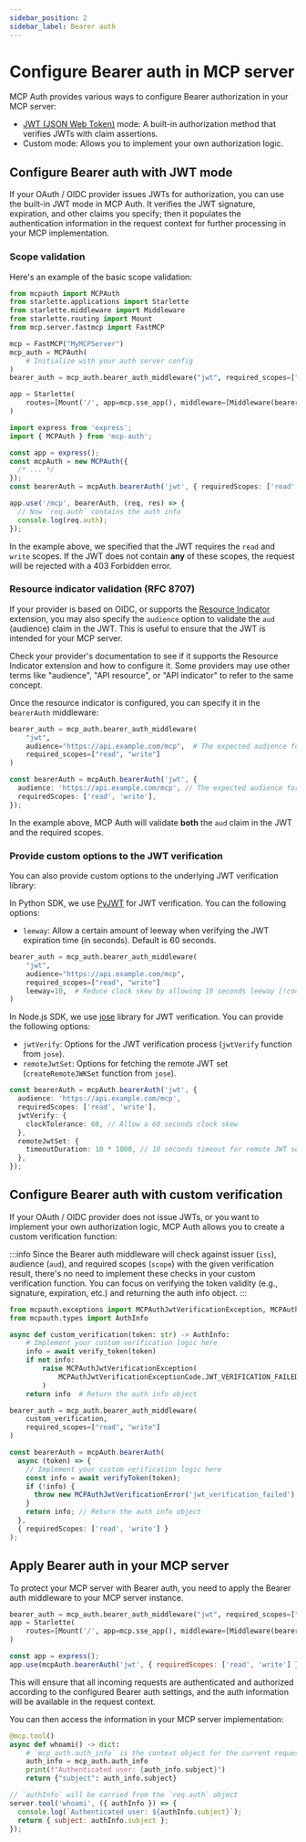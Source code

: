 ```yaml
---
sidebar_position: 2
sidebar_label: Bearer auth
---
```



# Configure Bearer auth in MCP server

MCP Auth provides various ways to configure Bearer authorization in your MCP server:

- [JWT (JSON Web Token)](https://auth.wiki/jwt) mode: A built-in authorization method that verifies JWTs with claim assertions.
- Custom mode: Allows you to implement your own authorization logic.

## Configure Bearer auth with JWT mode

If your OAuth / OIDC provider issues JWTs for authorization, you can use the built-in JWT mode in MCP Auth. It verifies the JWT signature, expiration, and other claims you specify; then it populates the authentication information in the request context for further processing in your MCP implementation.

### Scope validation

Here's an example of the basic scope validation:

<Tabs groupId="sdk">
<TabItem value="python" label="Python">

```python
from mcpauth import MCPAuth
from starlette.applications import Starlette
from starlette.middleware import Middleware
from starlette.routing import Mount
from mcp.server.fastmcp import FastMCP

mcp = FastMCP("MyMCPServer")
mcp_auth = MCPAuth(
    # Initialize with your auth server config
)
bearer_auth = mcp_auth.bearer_auth_middleware("jwt", required_scopes=["read", "write"]) # [!code highlight]

app = Starlette(
    routes=[Mount('/', app=mcp.sse_app(), middleware=[Middleware(bearer_auth)])]
)
```

</TabItem>
<TabItem value="node" label="Node.js">

```ts
import express from 'express';
import { MCPAuth } from 'mcp-auth';

const app = express();
const mcpAuth = new MCPAuth({
  /* ... */
});
const bearerAuth = mcpAuth.bearerAuth('jwt', { requiredScopes: ['read', 'write'] }); // [!code highlight]

app.use('/mcp', bearerAuth, (req, res) => {
  // Now `req.auth` contains the auth info
  console.log(req.auth);
});
```

</TabItem>
</Tabs>

In the example above, we specified that the JWT requires the `read` and `write` scopes. If the JWT does not contain **any** of these scopes, the request will be rejected with a 403 Forbidden error.

### Resource indicator validation (RFC 8707)

If your provider is based on OIDC, or supports the [Resource Indicator](https://datatracker.ietf.org/doc/html/rfc8707) extension, you may also specify the `audience` option to validate the `aud` (audience) claim in the JWT. This is useful to ensure that the JWT is intended for your MCP server.

Check your provider's documentation to see if it supports the Resource Indicator extension and how to configure it. Some providers may use other terms like "audience", "API resource", or "API indicator" to refer to the same concept.

Once the resource indicator is configured, you can specify it in the `bearerAuth` middleware:

<Tabs groupId="sdk">
<TabItem value="python" label="Python">

```python
bearer_auth = mcp_auth.bearer_auth_middleware(
    "jwt",
    audience="https://api.example.com/mcp",  # The expected audience for the JWT [!code highlight]
    required_scopes=["read", "write"]
)
```

</TabItem>
<TabItem value="node" label="Node.js">

```ts
const bearerAuth = mcpAuth.bearerAuth('jwt', {
  audience: 'https://api.example.com/mcp', // The expected audience for the JWT [!code highlight]
  requiredScopes: ['read', 'write'],
});
```

</TabItem>
</Tabs>

In the example above, MCP Auth will validate **both** the `aud` claim in the JWT and the required scopes.

### Provide custom options to the JWT verification

You can also provide custom options to the underlying JWT verification library:

<Tabs groupId="sdk">
<TabItem value="python" label="Python">

In Python SDK, we use [PyJWT](https://pyjwt.readthedocs.io/en/stable/) for JWT verification. You can the following options:

- `leeway`: Allow a certain amount of leeway when verifying the JWT expiration time (in seconds). Default is 60 seconds.

```python
bearer_auth = mcp_auth.bearer_auth_middleware(
    "jwt",
    audience="https://api.example.com/mcp",
    required_scopes=["read", "write"]
    leeway=10,  # Reduce clock skew by allowing 10 seconds leeway [!code highlight]
)
```

</TabItem>
<TabItem value="node" label="Node.js">

In Node.js SDK, we use [jose](https://github.com/panva/jose) library for JWT verification. You can provide the following options:

- `jwtVerify`: Options for the JWT verification process (`jwtVerify` function from `jose`).
- `remoteJwtSet`: Options for fetching the remote JWT set (`createRemoteJWKSet` function from `jose`).

```ts {4-9}
const bearerAuth = mcpAuth.bearerAuth('jwt', {
  audience: 'https://api.example.com/mcp',
  requiredScopes: ['read', 'write'],
  jwtVerify: {
    clockTolerance: 60, // Allow a 60 seconds clock skew
  },
  remoteJwtSet: {
    timeoutDuration: 10 * 1000, // 10 seconds timeout for remote JWT set fetching
  },
});
```

</TabItem>
</Tabs>

## Configure Bearer auth with custom verification

If your OAuth / OIDC provider does not issue JWTs, or you want to implement your own authorization logic, MCP Auth allows you to create a custom verification function:

:::info
Since the Bearer auth middleware will check against issuer (`iss`), audience (`aud`), and required scopes (`scope`) with the given verification result, there's no need to implement these checks in your custom verification function. You can focus on verifying the token validity (e.g., signature, expiration, etc.) and returning the auth info object.
:::

<Tabs groupId="sdk">
<TabItem value="python" label="Python">

```python
from mcpauth.exceptions import MCPAuthJwtVerificationException, MCPAuthJwtVerificationExceptionCode
from mcpauth.types import AuthInfo

async def custom_verification(token: str) -> AuthInfo:
    # Implement your custom verification logic here
    info = await verify_token(token)
    if not info:
        raise MCPAuthJwtVerificationException(
            MCPAuthJwtVerificationExceptionCode.JWT_VERIFICATION_FAILED
        )
    return info  # Return the auth info object

bearer_auth = mcp_auth.bearer_auth_middleware(
    custom_verification,
    required_scopes=["read", "write"]
)
```

</TabItem>
<TabItem value="node" label="Node.js">

```ts
const bearerAuth = mcpAuth.bearerAuth(
  async (token) => {
    // Implement your custom verification logic here
    const info = await verifyToken(token);
    if (!info) {
      throw new MCPAuthJwtVerificationError('jwt_verification_failed');
    }
    return info; // Return the auth info object
  },
  { requiredScopes: ['read', 'write'] }
);
```

</TabItem>
</Tabs>

## Apply Bearer auth in your MCP server

To protect your MCP server with Bearer auth, you need to apply the Bearer auth middleware to your MCP server instance.

<Tabs groupId="sdk">
<TabItem value="python" label="Python">

```python
bearer_auth = mcp_auth.bearer_auth_middleware("jwt", required_scopes=["read", "write"])
app = Starlette(
    routes=[Mount('/', app=mcp.sse_app(), middleware=[Middleware(bearer_auth)])]
)
```

</TabItem>
<TabItem value="node" label="Node.js">

```js
const app = express();
app.use(mcpAuth.bearerAuth('jwt', { requiredScopes: ['read', 'write'] }));
```

</TabItem>
</Tabs>

This will ensure that all incoming requests are authenticated and authorized according to the configured Bearer auth settings, and the auth information will be available in the request context.

You can then access the information in your MCP server implementation:

<Tabs groupId="sdk">
<TabItem value="python" label="Python">

```python
@mcp.tool()
async def whoami() -> dict:
    # `mcp_auth.auth_info` is the context object for the current request
    auth_info = mcp_auth.auth_info
    print(f"Authenticated user: {auth_info.subject}")
    return {"subject": auth_info.subject}
```

</TabItem>
<TabItem value="node" label="Node.js">

```js
// `authInfo` will be carried from the `req.auth` object
server.tool('whoami', ({ authInfo }) => {
  console.log(`Authenticated user: ${authInfo.subject}`);
  return { subject: authInfo.subject };
});
```

</TabItem>
</Tabs>
